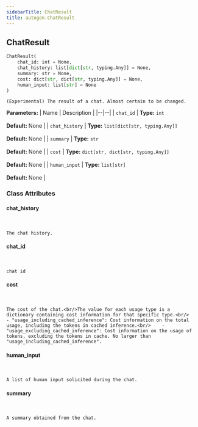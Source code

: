 ```yaml
---
sidebarTitle: ChatResult
title: autogen.ChatResult
---
```

<h2 id="autogen.ChatResult" class="doc doc-heading">
    <code class="doc-symbol doc-symbol-heading doc-symbol-class"></code>
    <span class="doc doc-object-name doc-class-name">ChatResult</span>
</h2>

```python
ChatResult(
    chat_id: int = None,
    chat_history: list[dict[str, typing.Any]] = None,
    summary: str = None,
    cost: dict[str, dict[str, typing.Any]] = None,
    human_input: list[str] = None
)
```

    (Experimental) The result of a chat. Almost certain to be changed.

<b>Parameters:</b>
| Name | Description |
|--|--|
| `chat_id` | **Type:** `int`<br/><br/>**Default:** None |
| `chat_history` | **Type:** `list[dict[str, typing.Any]]`<br/><br/>**Default:** None |
| `summary` | **Type:** `str`<br/><br/>**Default:** None |
| `cost` | **Type:** `dict[str, dict[str, typing.Any]]`<br/><br/>**Default:** None |
| `human_input` | **Type:** `list[str]`<br/><br/>**Default:** None |

### Class Attributes

<code class="doc-symbol doc-symbol-heading doc-symbol-attribute"></code>
#### chat_history
<br />

    The chat history.

<code class="doc-symbol doc-symbol-heading doc-symbol-attribute"></code>
#### chat_id
<br />

    chat id

<code class="doc-symbol doc-symbol-heading doc-symbol-attribute"></code>
#### cost
<br />

    The cost of the chat.<br/>The value for each usage type is a dictionary containing cost information for that specific type.<br/>    - "usage_including_cached_inference": Cost information on the total usage, including the tokens in cached inference.<br/>    - "usage_excluding_cached_inference": Cost information on the usage of tokens, excluding the tokens in cache. No larger than "usage_including_cached_inference".

<code class="doc-symbol doc-symbol-heading doc-symbol-attribute"></code>
#### human_input
<br />

    A list of human input solicited during the chat.

<code class="doc-symbol doc-symbol-heading doc-symbol-attribute"></code>
#### summary
<br />

    A summary obtained from the chat.